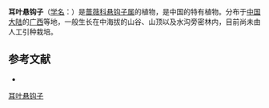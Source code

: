 {{Speciesbox
| name = 耳叶悬钩子
| status = 
| status_system = 
| image =
| genus = Rubus
| species = latoauriculatus
| authority = Metc.
}}

'''耳叶悬钩子'''（[[学名|学名]]：{{lang|la|''Rubus latoauriculatus''}}）是[[蔷薇科|蔷薇科]][[悬钩子属|悬钩子属]]的植物，是中国的特有植物。分布于[[中国大陆|中国大陆]]的[[广西|广西]]等地，一般生长在中海拔的山谷、山顶以及水沟旁密林内，目前尚未由人工引种栽培。

== 参考文献 ==
<div class="references-small">
* {{cite web| url =http://www.bioinfo.cn/db05/KmzwSpecies.php?action=view&id=19294| title =耳叶悬钩子| work =《中国高等植物数据库全库》| publisher =中国科学院微生物研究所| author =昆明植物研究所| accessdate =2009-02-25| deadurl =yes| archiveurl =https://web.archive.org/web/20160305091243/http://www.bioinfo.cn/db05/KmzwSpecies.php?action=view&id=19294| archivedate =2016-03-05}}
</div>
{{Taxonbar|from=Q15228599}}

[[Category:悬钩子属|耳叶悬钩子]]


{{植物小作品}}